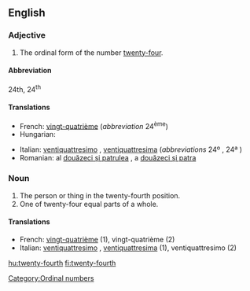 ==English==

===Adjective===
{{en-adj|-}}

# The ordinal form of the number [[twenty-four]].

====Abbreviation====
24th, 24<sup>th</sup>

====Translations====
{{trans-top|the ordinal form of the number twenty-four}}
* French: [[vingt-quatrième]] (''abbreviation'' 24<sup>ème</sup>)
* Hungarian: {{t+|hu|huszonnegyedik}}
{{trans-mid}}
* Italian: [[ventiquattresimo]] {{m}}, [[ventiquattresima]] {{f}} (''abbreviations'' 24º {{m}}, 24ª {{f}})
* Romanian: al [[douăzeci şi patrulea]] {{m}}, a [[douăzeci şi patra]] {{f}}
{{trans-bottom}}

===Noun===
{{en-noun}}

# The person or thing in the twenty-fourth position.
# One of twenty-four equal parts of a whole.

====Translations====

* French: [[vingt-quatrième]] {{m|f}} (1), vingt-quatrième {{m}} (2)
* Italian: [[ventiquattresimo]] {{m}}, [[ventiquattresima]] {{f}} (1), ventiquattresimo {{m}} (2)

[[Category:Ordinal numbers]]

[[hu:twenty-fourth]]
[[fi:twenty-fourth]]
